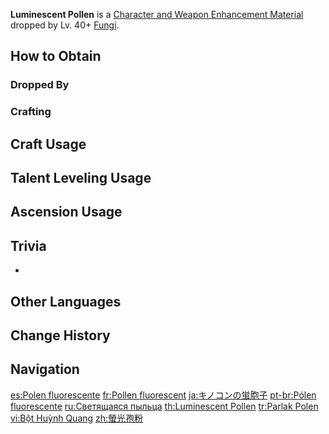 {{Item Infobox
|id          = 112060
|image       = Item Luminescent Pollen.png
|type        = Character and Weapon Enhancement Materials
|group       = Fungus Materials
|group2      = General Enemy Drops
|invCategory = Character Development Items
|quality     = 2
|description = A small parcel of luminescent Fungal Spore powder, a common medical ingredient in the [[Sumeru|land of rainforests]]. Merchants usually sell them in paper packets.
|source1     = Dropped by Lv. 40+ [[Fungi]]
|source2     = [[Crafting]]
}}
'''Luminescent Pollen''' is a [[Character and Weapon Enhancement Material]] dropped by Lv. 40+ [[Fungi]].

==How to Obtain==
===Dropped By===
{{Dropped By|level=40}}

===Crafting===
{{Recipe
|type = Crafting
|Fungal Spores = 3
|Mora = 50
|sort = Fungal Spores;Mora
}}

==Craft Usage==
{{Craft Usage}}

==Talent Leveling Usage==
{{Talent Leveling Usage}}

==Ascension Usage==
{{Ascension Usage}}

==Trivia==
* {{Mail Attachments by Category List}}
<!--
==Video Guides==
{{EVT
|video1   = 
|caption1 = 
}}
-->
==Other Languages==
{{Other Languages|default_hidden = 1
|en      = Luminescent Pollen
|zhs     = 荧光孢粉
|zhs_rm  = Yíngguāng Bāofěn
|zht     = 螢光孢粉
|zht_rm  = Yíngguāng Bāofěn
|zh_tl   = 
|ja      = キノコンの蛍胞子
|ja_rm   = Kinokon no Keihoushi{{Assumed}}
|ja_tl   = 
|ko      = 형광 포자 분말
|ko_rm   = 
|ko_tl   = 
|es      = Polen fluorescente
|es_tl   = Fluorescent Pollen
|fr      = Pollen fluorescent
|fr_tl   = Fluorescent Pollen
|ru      = Светящаяся пыльца
|ru_tl   = 
|th      = Luminescent Pollen
|vi      = Bột Huỳnh Quang
|vi_tl   = 
|de      = Leuchtendes Sporenpulver
|de_tl   = Luminescent Spore Powder
|id      = Luminescent Pollen
|pt      = Pólen fluorescente
|pt_tl   = 
|tr      = Parlak Polen
|tr_tl   = Shiny Pollen
|it      = Polline luminescente
|it_tl   = 
}}

==Change History==
{{Change History|2.6}}

==Navigation==
{{Development Item Navbox|Character and Weapon Enhancement Materials}}

[[es:Polen fluorescente]]
[[fr:Pollen fluorescent]]
[[ja:キノコンの蛍胞子]]
[[pt-br:Pólen fluorescente]]
[[ru:Светящаяся пыльца]]
[[th:Luminescent Pollen]]
[[tr:Parlak Polen]]
[[vi:Bột Huỳnh Quang]]
[[zh:螢光孢粉]]